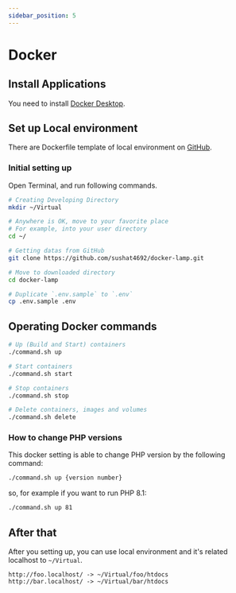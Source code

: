 ```yaml
---
sidebar_position: 5
---
```


# Docker

## Install Applications

You need to install [Docker Desktop](https://www.docker.com/products/docker-desktop).

## Set up Local environment

There are Dockerfile template of local environment on [GitHub](https://github.com/sushat4692/docker-lamp).

### Initial setting up

Open Terminal, and run following commands.

```bash
# Creating Developing Directory
mkdir ~/Virtual

# Anywhere is OK, move to your favorite place
# For example, into your user directory
cd ~/

# Getting datas from GitHub
git clone https://github.com/sushat4692/docker-lamp.git

# Move to downloaded directory
cd docker-lamp

# Duplicate `.env.sample` to `.env`
cp .env.sample .env
```

## Operating Docker commands

```bash
# Up (Build and Start) containers
./command.sh up

# Start containers
./command.sh start

# Stop containers
./command.sh stop

# Delete containers, images and volumes
./command.sh delete
```

### How to change PHP versions

This docker setting is able to change PHP version by the following command:

```bash
./command.sh up {version number}
```

so, for example if you want to run PHP 8.1:

```bash
./command.sh up 81
```

## After that

After you setting up, you can use local environment and it's related localhost to `~/Virtual`.

```
http://foo.localhost/ -> ~/Virtual/foo/htdocs
http://bar.localhost/ -> ~/Virtual/bar/htdocs
```
